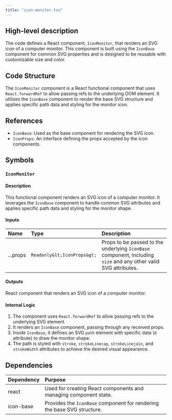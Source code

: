 ```yaml
---
title: "icon-monitor.tsx"
---
```


## High-level description
The code defines a React component, `IconMonitor`, that renders an SVG icon of a computer monitor. This component is built using the `IconBase` component for common SVG properties and is designed to be reusable with customizable size and color.

## Code Structure
The `IconMonitor` component is a React functional component that uses `React.forwardRef` to allow passing refs to the underlying DOM element. It utilizes the `IconBase` component to render the base SVG structure and applies specific path data and styling for the monitor icon.

## References
 - `IconBase`: Used as the base component for rendering the SVG icon.
 - `IconProps`: An interface defining the props accepted by the icon components.

## Symbols

### `IconMonitor`
#### Description
This functional component renders an SVG icon of a computer monitor. It leverages the `IconBase` component to handle common SVG attributes and applies specific path data and styling for the monitor shape.

#### Inputs
| Name | Type | Description |
|:-----|:-----|:------------|
| ...props | `Readonly&lt;IconProps&gt;` |  Props to be passed to the underlying `IconBase` component, including `size` and any other valid SVG attributes. |

#### Outputs
React component that renders an SVG icon of a computer monitor.

#### Internal Logic
1. The component uses `React.forwardRef` to allow passing refs to the underlying SVG element.
2. It renders an `IconBase` component, passing through any received props.
3. Inside `IconBase`, it defines an SVG `path` element with specific data (`d` attribute) to draw the monitor shape.
4. The path is styled with `stroke`, `strokeLinecap`, `strokeLinejoin`, and `strokeWidth` attributes to achieve the desired visual appearance.

## Dependencies
| Dependency | Purpose |
|:-----------|:--------|
| react | Used for creating React components and managing component state. |
| icon-base | Provides the `IconBase` component for rendering the base SVG structure. |

